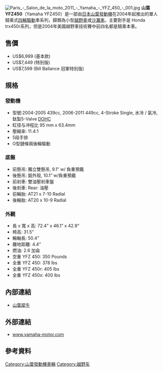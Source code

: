 {{noteTA
|1=zh-cn:雅马哈; zh-tw:山葉;
}}
[[File:Paris_-_Salon_de_la_moto_2011_-_Yamaha_-_YFZ_450_-_001.jpg|thumb]]
'''山葉YFZ450'''（Yamaha YFZ450）是一部由[[日本|日本]][[山葉發動機|山葉發動機]]在2004年起推出的單人騎乘式[[四輪驅動|四輪驅動]]車系列，歸類為小型[[越野車|越野車]]或[[沙灘車|沙灘車]]。主要對手是 Honda trx450r系列，但是2004年美國越野車技術賽中前四名都是騎乘本車。

==售價==
*US$6,999 (基本款)
*US$7,449 (特別版)
*US$7,599 (Bill Ballance 冠軍特別版)

==規格==
===發動機===
*型號:2004-2005 439cc, 2006-2011 449cc, 4-Stroke Single, 水冷 / 氣冷, 鈦製5-Valve [[DOHC|DOHC]]
*缸径与冲程比 95 mm x 63.4mm
*壓縮率: 11.4:1
*5段手排
* O型鏈條兩後輪驅動

===底盤===
*前懸吊: 獨立雙懸吊, 9.1” w/ 負重預戴
*後懸吊: 鋁外殼, 10.1” w/負重預戴
*前剎車: 雙油壓剎車盤
*後剎車: Rear: 油壓
*前輪胎:  AT21 x 7-10 Radial
*後輪胎: AT20 x 10-9 Radial

===外觀===
*長 x 寬 x 高: 72.4” x 46.1” x 42.9”
*椅高: 31.5”
*輪軸長: 50.4”
*離地距離: 4.4”
*燃油: 2.6 加侖
*空重 YFZ 450: 350 Pounds
*全重 YFZ 450: 378 lbs
*全重 YFZ 450r: 405 lbs
*全重 YFZ 450x: 400 lbs

== 內部連結 ==
*[[山葉犀牛|山葉犀牛]]

== 外部連結 ==
*[https://web.archive.org/web/20120308071948/http://www.yamaha-motor.com/sport/products/modelhome/323/home.aspx www.yamaha-motor.com]

== 參考資料 ==
{{reflist}}

[[Category:山葉發動機車輛|Category:山葉發動機車輛]]
[[Category:越野车|Category:越野车]]